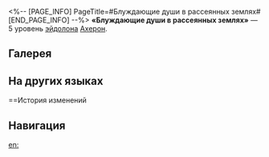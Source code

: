 <%-- [PAGE_INFO]
PageTitle=#Блуждающие души в рассеянных землях#
[END_PAGE_INFO] --%>
{{Эйдолон Инфобокс
|Название         = Блуждающие души в рассеянных землях
|Изображение      = Эйдолон Блуждающие души в рассеянных землях.png
|Персонаж         = Ахерон
|Уровень          = 5
|Длительность     = 
|Описание         = Уровень навыка повышается на 2, максимальный уровень - 15. Уровень таланта повышается на 2, максимальный уровень - 15.
|Свойство1        = 
|Масштабирование1 = 
}}
'''«Блуждающие души в рассеянных землях»''' — 5 уровень [[эйдолон]]а [[Ахерон]].

==Галерея==
{{Галерея|position=left|captionalign=center
|Персонаж Ахерон Эйдолон 5.png|Осколок Эйдолона
}}

==На других языках==
{{На других языках
|en   = Strewn Souls on Erased Earths
|zhs  = 崇岩支离，千身飘零
|zht  = 崇岩支離，千身飄零
|ja   = {{Rubi|盤石崩落|ばんじゃくほうらく}}、{{Rubi|千身漂落|せんしんひょうらく}}
|ko   = 부서진 땅, 떠도는 영혼
|es   = Rocas fragmentadas, almas desplazadas
|fr   = Âmes dispersées sur des terres effacées
|ru   = Блуждающие души в рассеянных землях
|th   = Strewn Souls on Erased Earths
|vi   = Núi Đá Phân Ly, Thiên Hồn Tiêu Tán
|de   = Klippen bröckeln, Seelen schweifen
|id   = Strewn Souls on Erased Earths
|pt   = Almas Espalhadas em Terras Apagadas
}}

==История изменений
{{История изменений|3.5}}

==Навигация==
{{Навык Навбокс|Ахерон}}

[[en:]]